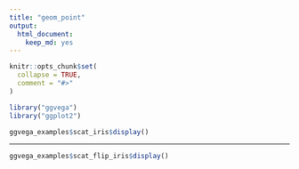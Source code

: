 ```yaml
---
title: "geom_point"
output: 
  html_document:
    keep_md: yes
---
```


```r
knitr::opts_chunk$set(
  collapse = TRUE,
  comment = "#>"
)
```

```r
library("ggvega")
library("ggplot2")
```

```r
ggvega_examples$scat_iris$display()
```

---

```r
ggvega_examples$scat_flip_iris$display()
```
